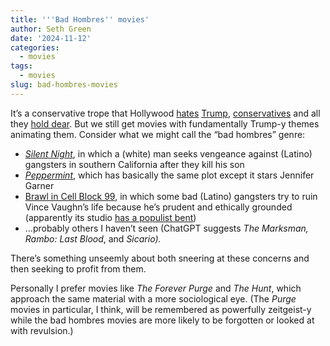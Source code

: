 ```yaml
---
title: '''Bad Hombres'' movies'
author: Seth Green
date: '2024-11-12'
categories:
  - movies
tags:
  - movies
slug: bad-hombres-movies
---
```


It's a conservative trope that Hollywood [hates](https://www.nationalreview.com/corner/west-hollywood-resolution-to-remove-trump-from-walk-of-fame/) [Trump](https://www.nationalreview.com/corner/steven-spielbergs-anti-trump-movie-post-meryl-streep-and-tom-hanks/), [conservatives](https://www.nationalreview.com/2018/03/oscars-liberal-bias-full-display-this-year/) and all they [hold dear](https://www.washingtontimes.com/news/2024/mar/9/hollywoods-radical-left-reality/). But we still get movies with fundamentally Trump-y themes animating them. Consider what we might call the "bad hombres" genre:

-   [*Silent Night*](https://en.wikipedia.org/wiki/Silent_Night_(2023_film)#Critical_response), in which a (white) man seeks vengeance against (Latino) gangsters in southern California after they kill his son
-   [*Peppermint*](https://en.wikipedia.org/wiki/Peppermint_(2018_film)), which has basically the same plot except it stars Jennifer Garner
-   [Brawl in Cell Block 99](https://en.wikipedia.org/wiki/Brawl_in_Cell_Block_99), in which some bad (Latino) gangsters try to ruin Vince Vaughn's life because he's prudent and ethically grounded (apparently its studio [has a populist bent](https://www.hollywoodreporter.com/movies/movie-news/how-cinestate-film-studio-is-turning-controversial-topics-revenue-1178338/))
-   ...probably others I haven't seen (ChatGPT suggests *The Marksman, Rambo: Last Blood*, and *Sicario).*

There's something unseemly about both sneering at these concerns and then seeking to profit from them.

Personally I prefer movies like *The Forever Purge* and *The Hunt*, which approach the same material with a more sociological eye. (The *Purge* movies in particular, I think, will be remembered as powerfully zeitgeist-y while the bad hombres movies are more likely to be forgotten or looked at with revulsion.)
